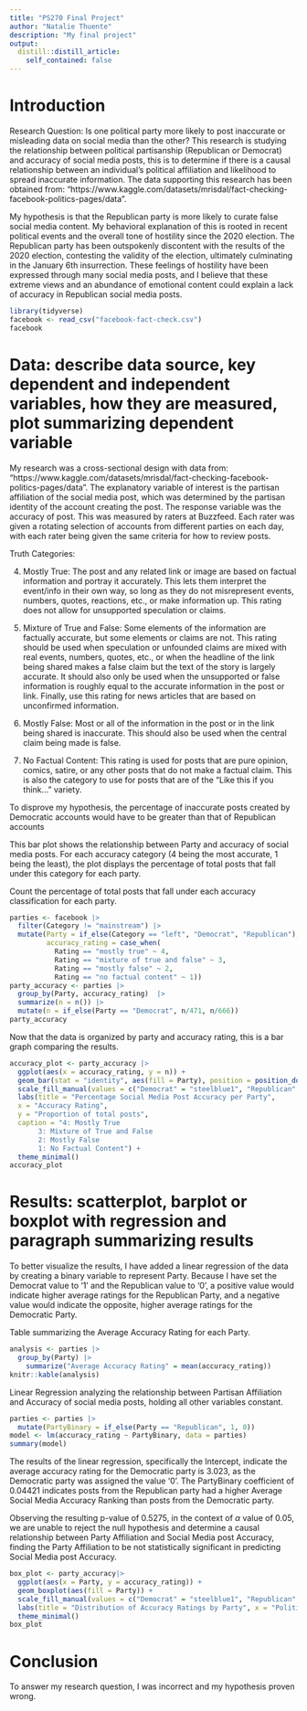 ```yaml
---
title: "PS270 Final Project"
author: "Natalie Thuente"
description: "My final project"
output:
  distill::distill_article:
    self_contained: false
---
```


# Introduction 

Research Question: Is one political party more likely to post inaccurate or misleading data on social media than the other? This research is studying the relationship between political partisanship (Republican or Democrat) and accuracy of social media posts, this is to determine if there is a causal relationship between an individual's political affiliation and likelihood to spread inaccurate information. The data supporting this research has been obtained from: "https://www.kaggle.com/datasets/mrisdal/fact-checking-facebook-politics-pages/data".

My hypothesis is that the Republican party is more likely to curate false social media content. My behavioral explanation of this is rooted in recent political events and the overall tone of hostility since the 2020 election. The Republican party has been outspokenly discontent with the results of the 2020 election, contesting the validity of the election, ultimately culminating in the January 6th insurrection. These feelings of hostility have been expressed through many social media posts, and I believe that these extreme views and an abundance of emotional content could explain a lack of accuracy in Republican social media posts.


```r
library(tidyverse)
facebook <- read_csv("facebook-fact-check.csv")
facebook
```

# Data: describe data source, key dependent and independent variables, how they are measured, plot summarizing dependent variable


My research was a cross-sectional design with data from: "https://www.kaggle.com/datasets/mrisdal/fact-checking-facebook-politics-pages/data". The explanatory variable of interest is the partisan affiliation of the social media post, which was determined by the partisan identity of the account creating the post. The response variable was the accuracy of post. This was measured by raters at Buzzfeed. Each rater was given a rotating selection of accounts from different parties on each day, with each rater being given the same criteria for how to review posts.

Truth Categories:

(4) Mostly True: The post and any related link or image are based on factual information and portray it accurately. This lets them interpret the event/info in their own way, so long as they do not misrepresent events, numbers, quotes, reactions, etc., or make information up. This rating does not allow for unsupported speculation or claims.

(3) Mixture of True and False: Some elements of the information are factually accurate, but some elements or claims are not. This rating should be used when speculation or unfounded claims are mixed with real events, numbers, quotes, etc., or when the headline of the link being shared makes a false claim but the text of the story is largely accurate. It should also only be used when the unsupported or false information is roughly equal to the accurate information in the post or link. Finally, use this rating for news articles that are based on unconfirmed information.

(2) Mostly False: Most or all of the information in the post or in the link being shared is inaccurate. This should also be used when the central claim being made is false.

(1) No Factual Content: This rating is used for posts that are pure opinion, comics, satire, or any other posts that do not make a factual claim. This is also the category to use for posts that are of the “Like this if you think…” variety.


To disprove my hypothesis, the percentage of inaccurate posts created by Democratic accounts would have to be greater than that of Republican accounts


This bar plot shows the relationship between Party and accuracy of social media posts. For each accuracy category (4 being the most accurate, 1 being the least), the plot displays the percentage of total posts that fall under this category for each party.


Count the percentage of total posts that fall under each accuracy classification for each party.

```r
parties <- facebook |>
  filter(Category != "mainstream") |>
  mutate(Party = if_else(Category == "left", "Democrat", "Republican"),
         accuracy_rating = case_when(
           Rating == "mostly true" ~ 4,
           Rating == "mixture of true and false" ~ 3,
           Rating == "mostly false" ~ 2,
           Rating == "no factual content" ~ 1))
party_accuracy <- parties |>
  group_by(Party, accuracy_rating)  |>
  summarize(n = n()) |> 
  mutate(n = if_else(Party == "Democrat", n/471, n/666)) 
party_accuracy
```


Now that the data is organized by party and accuracy rating, this is a bar graph comparing the results.

```r
accuracy_plot <- party_accuracy |>
  ggplot(aes(x = accuracy_rating, y = n)) +
  geom_bar(stat = "identity", aes(fill = Party), position = position_dodge()) +
  scale_fill_manual(values = c("Democrat" = "steelblue1", "Republican" = "indianred1")) +
  labs(title = "Percentage Social Media Post Accuracy per Party", 
  x = "Accuracy Rating", 
  y = "Proportion of total posts", 
  caption = "4: Mostly True
       3: Mixture of True and False
       2: Mostly False
       1: No Factual Content") +
  theme_minimal()
accuracy_plot
```


# Results: scatterplot, barplot or boxplot with regression and paragraph summarizing results

To better visualize the results, I have added a linear regression of the data by creating a binary variable to represent Party. Because I have set the Democrat value to '1' and the Republican value to '0', a positive value would indicate higher average ratings for the Republican Party, and a negative value would indicate the opposite, higher average ratings for the Democratic Party.


Table summarizing the Average Accuracy Rating for each Party.

```r
analysis <- parties |>
  group_by(Party) |>
    summarize("Average Accuracy Rating" = mean(accuracy_rating))
knitr::kable(analysis)
```


Linear Regression analyzing the relationship between Partisan Affiliation and Accuracy of social media posts, holding all other variables constant.

```r
parties <- parties |>
  mutate(PartyBinary = if_else(Party == "Republican", 1, 0))
model <- lm(accuracy_rating ~ PartyBinary, data = parties)
summary(model)
```
The results of the linear regression, specifically the Intercept, indicate the average accuracy rating for the Democratic party is 3.023, as the Democratic party was assigned the value '0'. The PartyBinary coefficient of 0.04421 indicates posts from the Republican party had a higher Average Social Media Accuracy Ranking than posts from the Democratic party.

Observing the resulting p-value of 0.5275, in the context of $\alpha$ value of 0.05, we are unable to reject the null hypothesis and determine a causal relationship between Party Affiliation and Social Media post Accuracy, finding the Party Affiliation to be not statistically significant in predicting Social Media post Accuracy.

```r
box_plot <- party_accuracy|>
  ggplot(aes(x = Party, y = accuracy_rating)) +
  geom_boxplot(aes(fill = Party)) +
  scale_fill_manual(values = c("Democrat" = "steelblue1", "Republican" = "indianred1")) +
  labs(title = "Distribution of Accuracy Ratings by Party", x = "Political Party", y = "Accuracy Rating") +
  theme_minimal()
box_plot
```



# Conclusion

To answer my research question, I was incorrect and my hypothesis proven wrong.

